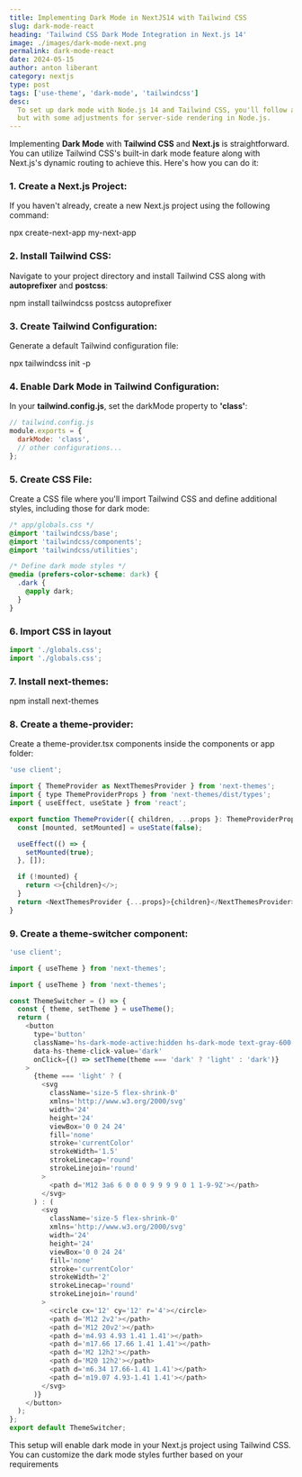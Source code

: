 ```yaml
---
title: Implementing Dark Mode in NextJS14 with Tailwind CSS
slug: dark-mode-react
heading: 'Tailwind CSS Dark Mode Integration in Next.js 14'
image: ./images/dark-mode-next.png
permalink: dark-mode-react
date: 2024-05-15
author: anton liberant
category: nextjs
type: post
tags: ['use-theme', 'dark-mode', 'tailwindcss']
desc:
  To set up dark mode with Node.js 14 and Tailwind CSS, you'll follow a similar approach as before,
  but with some adjustments for server-side rendering in Node.js.
---
```


Implementing **Dark Mode** with **Tailwind CSS** and **Next.js** is straightforward. You can utilize
Tailwind CSS's built-in dark mode feature along with Next.js's dynamic routing to achieve this.
Here's how you can do it:

### 1. Create a Next.js Project:

If you haven't already, create a new Next.js project using the following command:

<span className='code-cmd'>npx create-next-app my-next-app</span>

### 2. Install Tailwind CSS:

Navigate to your project directory and install Tailwind CSS along with **autoprefixer** and
**postcss**:

<span className='code-cmd'>npm install tailwindcss postcss autoprefixer</span>

### 3. Create Tailwind Configuration:

Generate a default Tailwind configuration file:

<span className='code-cmd'>npx tailwindcss init -p</span>

### 4. Enable Dark Mode in Tailwind Configuration:

In your **tailwind.config.js**, set the darkMode property to **'class'**:

```js
// tailwind.config.js
module.exports = {
  darkMode: 'class',
  // other configurations...
};
```

### 5. Create CSS File:

Create a CSS file where you'll import Tailwind CSS and define additional styles, including those for
dark mode:

```css
/* app/globals.css */
@import 'tailwindcss/base';
@import 'tailwindcss/components';
@import 'tailwindcss/utilities';

/* Define dark mode styles */
@media (prefers-color-scheme: dark) {
  .dark {
    @apply dark;
  }
}
```

### 6. Import CSS in layout

```js
import './globals.css';
import './globals.css';
```

### 7. Install next-themes:

<span className='code-cmd'>npm install next-themes</span>

### 8. Create a theme-provider:

Create a theme-provider.tsx components inside the components or app folder:

```js
'use client';

import { ThemeProvider as NextThemesProvider } from 'next-themes';
import { type ThemeProviderProps } from 'next-themes/dist/types';
import { useEffect, useState } from 'react';

export function ThemeProvider({ children, ...props }: ThemeProviderProps) {
  const [mounted, setMounted] = useState(false);

  useEffect(() => {
    setMounted(true);
  }, []);

  if (!mounted) {
    return <>{children}</>;
  }
  return <NextThemesProvider {...props}>{children}</NextThemesProvider>;
}
```

### 9. Create a theme-switcher component:

```js
'use client';

import { useTheme } from 'next-themes';

import { useTheme } from 'next-themes';

const ThemeSwitcher = () => {
  const { theme, setTheme } = useTheme();
  return (
    <button
      type='button'
      className='hs-dark-mode-active:hidden hs-dark-mode text-gray-600 hover:text-gray-500 group mr-[1em] flex items-center font-medium dark:text-white dark:hover:text-neutral-500'
      data-hs-theme-click-value='dark'
      onClick={() => setTheme(theme === 'dark' ? 'light' : 'dark')}
    >
      {theme === 'light' ? (
        <svg
          className='size-5 flex-shrink-0'
          xmlns='http://www.w3.org/2000/svg'
          width='24'
          height='24'
          viewBox='0 0 24 24'
          fill='none'
          stroke='currentColor'
          strokeWidth='1.5'
          strokeLinecap='round'
          strokeLinejoin='round'
        >
          <path d='M12 3a6 6 0 0 0 9 9 9 9 0 1 1-9-9Z'></path>
        </svg>
      ) : (
        <svg
          className='size-5 flex-shrink-0'
          xmlns='http://www.w3.org/2000/svg'
          width='24'
          height='24'
          viewBox='0 0 24 24'
          fill='none'
          stroke='currentColor'
          strokeWidth='2'
          strokeLinecap='round'
          strokeLinejoin='round'
        >
          <circle cx='12' cy='12' r='4'></circle>
          <path d='M12 2v2'></path>
          <path d='M12 20v2'></path>
          <path d='m4.93 4.93 1.41 1.41'></path>
          <path d='m17.66 17.66 1.41 1.41'></path>
          <path d='M2 12h2'></path>
          <path d='M20 12h2'></path>
          <path d='m6.34 17.66-1.41 1.41'></path>
          <path d='m19.07 4.93-1.41 1.41'></path>
        </svg>
      )}
    </button>
  );
};
export default ThemeSwitcher;
```

This setup will enable dark mode in your Next.js project using Tailwind CSS. You can customize the
dark mode styles further based on your requirements
